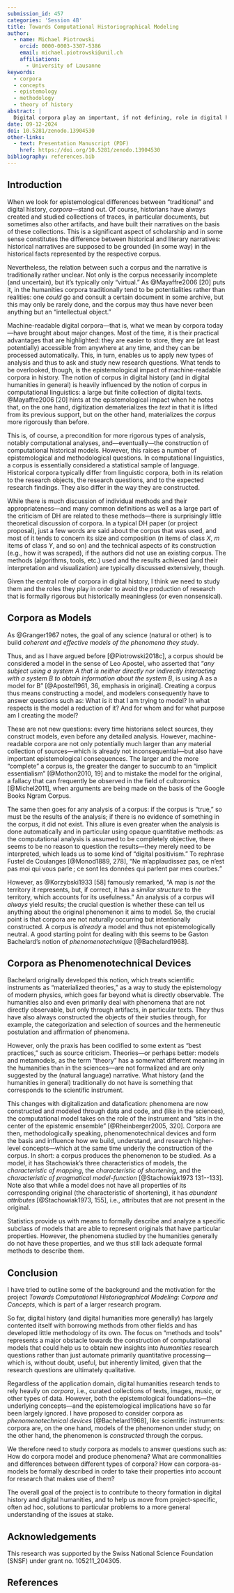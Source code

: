 ```yaml
---
submission_id: 457
categories: 'Session 4B'
title: Towards Computational Historiographical Modeling
author:
  - name: Michael Piotrowski
    orcid: 0000-0003-3307-5386
    email: michael.piotrowski@unil.ch
    affiliations:
      - University of Lausanne
keywords:
  - corpora
  - concepts
  - epistemology
  - methodology
  - theory of history
abstract: |
  Digital corpora play an important, if not defining, role in digital history and may be considered as one of the most obvious differences to traditional history. Corpora are essential for the use of computational methods and thus for the construction of computational historical models. But beyond their technical necessity and their practical advantages, their epistemological impact is significant. While the traditional pre-digital corpus is often more of a potentiality, a mere "intellectual object," the objective of computational processing requires the corpus to be made explicit and thus turns it into a "material object." Far from being naturally given, corpora are constructed as models of a historical phenomenon and therefore have all the properties of models. Moreover, following Gaston Bachelard, I would argue that corpora actually construct the phenomenon they are supposed to represent; they should therefore be considered as phenomenotechnical devices.
date: 09-12-2024
doi: 10.5281/zenodo.13904530
other-links:
  - text: Presentation Manuscript (PDF)
    href: https://doi.org/10.5281/zenodo.13904530
bibliography: references.bib
---
```


## Introduction

When we look for epistemological differences between "traditional" and digital history, *corpora*---stand out. Of course, historians have always created and studied collections of traces, in particular documents, but sometimes also other artifacts, and have built their narratives on the basis of these collections. This is a significant aspect of scholarship and in some sense constitutes the difference between historical and literary narratives: historical narratives are supposed to be grounded (in some way) in the historical facts represented by the respective corpus.

Nevertheless, the relation between such a corpus and the narrative is traditionally rather unclear. Not only is the corpus necessarily incomplete (and uncertain), but it's typically only "virtual." As @Mayaffre2006 [20] puts it, in the humanities corpora traditionally tend to be potentialities rather than realities: one *could* go and consult a certain document in some archive, but this may only be rarely done, and the corpus may thus have never been anything but an "intellectual object." `<!-- ↗ ../2023-digital_hermeneutics_ii/paper.md -->`{=html}

Machine-readable digital corpora---that is, what we mean by corpora today---have brought about major changes. Most of the time, it is their practical advantages that are highlighted: they are easier to store, they are (at least potentially) accessible from anywhere at any time, and they can be processed automatically. This, in turn, enables us to apply new types of analysis and thus to ask and study new research questions. What tends to be overlooked, though, is the epistemological impact of machine-readable corpora in history. The notion of corpus in digital history (and in digital humanities in general) is heavily influenced by the notion of corpus in computational linguistics: a large but finite collection of digital texts. @Mayaffre2006 [20] hints at the epistemological impact when he notes that, on the one hand, digitization dematerializes the *text* in that it is lifted from its previous support, but on the other hand, materializes the *corpus* more rigorously than before.

This is, of course, a precondition for more rigorous types of analysis, notably computational analyses, and---eventually---the construction of computational historical models. However, this raises a number of epistemological and methodological questions. In computational linguistics, a corpus is essentially considered a statistical sample of language. Historical corpora typically differ from linguistic corpora, both in its relation to the research objects, the research questions, and to the expected research findings. They also differ in the way they are constructed.

While there is much discussion of individual methods and their appropriateness---and many common definitions as well as a large part of the criticism of DH are related to these methods---there is surprisingly little theoretical discussion of corpora. In a typical DH paper (or project proposal), just a few words are said about the corpus that was used, and most of it tends to concern its size and composition (*n* items of class *X*, *m* items of class *Y*, and so on) and the technical aspects of its construction (e.g., how it was scraped), if the authors did not use an existing corpus. The methods (algorithms, tools, etc.) used and the results achieved (and their interpretation and visualization) are typically discussed extensively, though.

Given the central role of corpora in digital history, I think we need to study them and the roles they play in order to avoid the production of research that is formally rigorous but historically meaningless (or even nonsensical).

## Corpora as Models

As @Granger1967 notes, the goal of any science (natural or other) is to build *coherent and effective models of the phenomena they study*.

Thus, and as I have argued before [@Piotrowski2018c], a corpus should be considered a model in the sense of Leo Apostel, who asserted that "*any subject using a system A that is neither directly nor indirectly interacting with a system B to obtain information about the system B*, is using A as a model for B" [@Apostel1961, 36, emphasis in original]. Creating a corpus thus means constructing a model, and modelers consequently have to answer questions such as: What is it that I am trying to model? In what respects is the model a reduction of it? And for whom and for what purpose am I creating the model?

These are not new questions: every time historians select sources, they construct models, even before any detailed analysis. However, machine-readable corpora are not only potentially much larger than any material collection of sources---which is already not inconsequential---but also have important epistemological consequences. The larger and the more "complete" a corpus is, the greater the danger to succumb to an "implicit essentialism" [@Mothon2010, 19] and to mistake the model for the original, a fallacy that can frequently be observed in the field of cultoromics [@Michel2011], when arguments are being made on the basis of the Google Books Ngram Corpus.

The same then goes for any analysis of a corpus: if the corpus is "true," so must be the results of the analysis; if there is no evidence of something in the corpus, it did not exist. This allure is even greater when the analysis is done automatically and in particular using opaque quantitative methods: as the computational analysis is assumed to be completely objective, there seems to be no reason to question the results---they merely need to be interpreted, which leads us to some kind of "digital positivism." To rephrase Fustel de Coulanges [@Monod1889, 278], "[Ne m'applaudissez pas, ce n'est pas moi qui vous parle ; ce sont les données qui parlent par mes courbes.]{lang="fr"}"

However, as @Korzybski1933 [58] famously remarked, "A map is *not* the territory it represents, but, if correct, it has a *similar structure* to the territory, which accounts for its usefulness." An analysis of a corpus will *always* yield results; the crucial question is whether these can tell us anything about the original phenomenon it aims to model. So, the crucial point is that corpora are not naturally occurring but intentionally constructed. A corpus is *already* a model and thus not epistemologically neutral. A good starting point for dealing with this seems to be Gaston Bachelard's notion of *phenomenotechnique* [@Bachelard1968].

## Corpora as Phenomenotechnical Devices

Bachelard originally developed this notion, which treats scientific instruments as "materialized theories," as a way to study the epistemology of modern physics, which goes far beyond what is directly observable. The humanities also and even primarily deal with phenomena that are not directly observable, but only through artifacts, in particular texts. They thus have also always constructed the objects of their studies through, for example, the categorization and selection of sources and the hermeneutic postulation and affirmation of phenomena.

However, only the praxis has been codified to some extent as "best practices," such as source criticism. Theories---or perhaps better: models and metamodels, as the term "theory" has a somewhat different meaning in the humanities than in the sciences---are not formalized and are only suggested by the (natural language) narrative. What history (and the humanities in general) traditionally do not have is something that corresponds to the scientific instrument.

This changes with digitalization and datafication: phenomena are now constructed and modeled through data and code, and (like in the sciences), the computational model takes on the role of the instrument and "sits in the center of the epistemic ensemble" [@Rheinberger2005, 320]. Corpora are then, methodologically speaking, phenomenotechnical devices and form the basis and influence how we build, understand, and research higher-level concepts---which at the same time underly the construction of the corpus. In short: a corpus produces the phenomenon to be studied. As a model, it has Stachowiak's three characteristics of models, the *characteristic of mapping*, the *characteristic of shortening*, and the *characteristic of pragmatical model-function* [@Stachowiak1973 131--133]. Note also that while a model does not have all properties of its corresponding original (the characteristic of shortening), it has *abundant attributes* [@Stachowiak1973, 155], i.e., attributes that are not present in the original.

Statistics provide us with means to formally describe and analyze a specific subclass of models that are able to represent originals that have particular properties. However, the phenomena studied by the humanities generally do not have these properties, and we thus still lack adequate formal methods to describe them.

## Conclusion

I have tried to outline some of the background and the motivation for the project *Towards Computational Historiographical Modeling: Corpora and Concepts*, which is part of a larger research program.

So far, digital history (and digital humanities more generally) has largely contented itself with borrowing methods from other fields and has developed little methodology of its own. The focus on "methods and tools" represents a major obstacle towards the construction of computational models that could help us to obtain new insights into *humanities* research questions rather than just automate primarily quantitative processing---which is, without doubt, useful, but inherently limited, given that the research questions are ultimately qualitative.

Regardless of the application domain, digital humanities research tends to rely heavily on *corpora*, i.e., curated collections of texts, images, music, or other types of data. However, both the epistemological foundations---the underlying concepts---and the epistemological implications have so far been largely ignored. I have proposed to consider corpora as *phenomenotechnical devices* [@Bachelard1968], like scientific instruments: corpora are, on the one hand, models of the phenomenon under study; on the other hand, the phenomenon is *constructed* through the corpus.

We therefore need to study corpora as models to answer questions such as: How do corpora model and produce phenomena? What are commonalities and differences between different types of corpora? How can corpora-as-models be formally described in order to take their properties into account for research that makes use of them?

The overall goal of the project is to contribute to theory formation in digital history and digital humanities, and to help us move from project-specific, often ad hoc, solutions to particular problems to a more general understanding of the issues at stake.

## Acknowledgements {#acknowledgements .unnumbered}

This research was supported by the Swiss National Science Foundation (SNSF) under grant no. 105211_204305.

## References

::: {#refs}
:::
